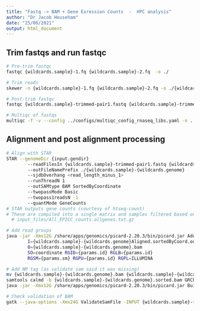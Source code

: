```yaml
---
title: "Fastq -> BAM + Gene Exression Counts  -  HPC analysis"
author: "Dr Jacob Househam"
date: "25/06/2021"
output: html_document
---
```


## Trim fastqs and run fastqc
```bash
# Pre-trim fastqc
fastqc {wildcards.sample}-1.fq {wildcards.sample}-2.fq  -o ./

# Trim reads
skewer -n {wildcards.sample}-1.fq {wildcards.sample}-2.fq -o ./{wildcards.sample}

# Post-trim fastqc
fastqc {wildcards.sample}-trimmed-pair1.fastq {wildcards.sample}-trimmed-pair2.fastq -o ./

# Multiqc of fastqs
multiqc -f -v --config ../configs/multiqc_config_rnaseq_libs.yaml -n ../reports/{wildcards.patient}/qc/qc_rnaseq_libraries {wildcards.patient}/rna/qc/fastqc_output

```

## Alignment and post alignment processing
```bash
# Align with STAR
STAR --genomeDir {input.gendir}
        --readFilesIn {wildcards.sample}-trimmed-pair1.fastq {wildcards.sample}-trimmed-pair2.fastq
        --outFileNamePrefix ./{wildcards.sample}-{wildcards.genome}
        --sjdbOverhang <read_length_minus_1>
        --runThreadN 1
        --outSAMtype BAM SortedByCoordinate
        --twopassMode Basic
        --twopass1readsN -1
        --quantMode GeneCounts
# STAR outputs gene counts (courtesy of htseq-count)
# These are compiled into a single matrix and samples filtered based on QC:
  # input_files/All_EPICC_counts.allgenes.txt.gz

# Add read groups
java -jar -Xmx12G /share/apps/genomics/picard-2.20.3/bin/picard.jar AddOrReplaceReadGroups
        I={wildcards.sample}-{wildcards.genome}Aligned.sortedByCoord.out.bam
        O={wildcards.sample}-{wildcards.genome}.bam
        SO=coordinate RGID={params.id} RGLB={params.id}
        RGSM={params.sm} RGPU={params.id} RGPL=ILLUMINA

# Add NM tag (as validate sam said it was missing)
mv {wildcards.sample}-{wildcards.genome}.bam {wildcards.sample}-{wildcards.genome}.sorted.bam
samtools calmd -b {wildcards.sample}-{wildcards.genome}.sorted.bam GRCh38_full_analysis_set_plus_decoy_hla.fa > {wildcards.sample}-{wildcards.genome}.bam
java -jar -Xmx12G /share/apps/genomics/picard-2.20.3/bin/picard.jar BuildBamIndex I={wildcards.sample}-{wildcards.genome}.bam

# Check validation of BAM
gatk --java-options -Xmx24G ValidateSamFile -INPUT {wildcards.sample}-{wildcards.genome}.bam --MODE SUMMARY --IGNORE MATE_NOT_FOUND > {wildcards.sample}-{wildcards.genome}.log
```




